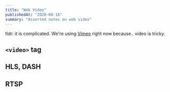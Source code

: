 ```yaml
---
title: "Web Video"
publishedAt: "2020-08-16"
summary: "Assorted notes on web video"
---
```


tldr: it is complicated. We're using [Vimeo](/vimeo) right now because.. video is tricky.

## `<video>` tag

## HLS, DASH

## RTSP

<!--- © Eric Vicenti 2020. Licensed under Creative Commons CC BY-NC-SA 4.0 https://creativecommons.org/licenses/by-nc-sa/4.0/ -->
